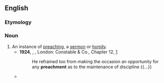 ==English==

===Etymology===
{{suffix|en|preach|ment}}

===Noun===
{{en-noun|~}}

# An instance of [[preaching]], a [[sermon]] or [[homily]].
#* '''1924''', {{w|Herman Melville}}, ''{{w|Billy Budd}}'', London: Constable & Co., Chapter 12, [http://gutenberg.net.au/ebooks06/0608511h.html]
#*: He refrained too from making the occasion an opportunity for any '''preachment''' as to the maintenance of discipline {{...}}
#* {{quote-journal|author=Steven Erlanger|authorlink=Steven Erlanger|title=Are Western values losing their sway? &#91;print version: Did liberalism win? It's not clear, ''International New York Times'', 14 September 2015, p.&nbsp;7&#93;|url=http://www.nytimes.com/2015/09/13/sunday-review/are-western-values-losing-their-sway.html|work={{w|The New York Times}}|date=12 September 2015|passage=Many of the emerging powerhouses of globalization, like Brazil, are interested in democracy and the rule of law, but not in the '''preachments''' of the West, which they regard as laced with hypocrisy.}}